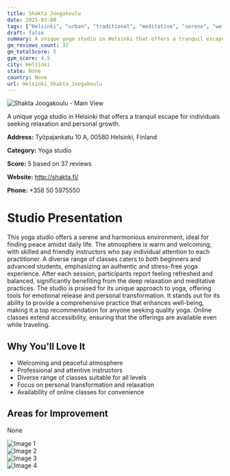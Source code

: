 ```yaml
---
title: Shakta Joogakoulu
date: 2025-03-08
tags: ["Helsinki", "urban", "traditional", "meditative", "serene", "welcoming", "Helsinki"]  
draft: false
summary: A unique yoga studio in Helsinki that offers a tranquil escape for individuals seeking relaxation and personal growth.
gm_reviews_count: 37
gm_totalScore: 5
gym_score: 4.5
city: Helsinki
state: None
country: None
url: Helsinki_Shakta_Joogakoulu
---
```


<div className="aspect-[16/9] relative my-8">
  <img 
    src="https://lh5.googleusercontent.com/p/AF1QipPB4Vc6Wo6lwy3kmD6XK8Ml-aqFEPXZmtw4s1nA=w1920-h1080-k-no"
    alt="Shakta Joogakoulu - Main View"
    className="object-cover absolute inset-0 w-full h-full rounded-lg"
  />
</div>

A unique yoga studio in Helsinki that offers a tranquil escape for individuals seeking relaxation and personal growth.

**Address:** Työpajankatu 10 A, 00580 Helsinki, Finland

**Category:** Yoga studio

**Score:** 5 based on 37 reviews

**Website:** http://shakta.fi/

**Phone:** +358 50 5975550

# Studio Presentation

This yoga studio offers a serene and harmonious environment, ideal for finding peace amidst daily life. The atmosphere is warm and welcoming, with skilled and friendly instructors who pay individual attention to each practitioner. A diverse range of classes caters to both beginners and advanced students, emphasizing an authentic and stress-free yoga experience. After each session, participants report feeling refreshed and balanced, significantly benefiting from the deep relaxation and meditative practices. The studio is praised for its unique approach to yoga, offering tools for emotional release and personal transformation. It stands out for its ability to provide a comprehensive practice that enhances well-being, making it a top recommendation for anyone seeking quality yoga. Online classes extend accessibility, ensuring that the offerings are available even while traveling.

## Why You'll Love It

- Welcoming and peaceful atmosphere
- Professional and attentive instructors
- Diverse range of classes suitable for all levels
- Focus on personal transformation and relaxation
- Availability of online classes for convenience

## Areas for Improvement

None

<div className="grid grid-cols-1 xl:grid-cols-2 gap-4 my-8">
<div className="aspect-[4/3] relative"><img src="https://lh5.googleusercontent.com/p/AF1QipP5UhRsyG9obCQ9H6Wzfs9NCrYCWgfwKzBmkk9U=w1920-h1080-k-no" alt="Image 1" className="object-cover absolute inset-0 w-full h-full rounded-lg" /></div>
<div className="aspect-[4/3] relative"><img src="https://lh5.googleusercontent.com/p/AF1QipOeSMX1Vp0Kpw_vh0vUNvntI88MH8_UjH3FJFhK=w1920-h1080-k-no" alt="Image 2" className="object-cover absolute inset-0 w-full h-full rounded-lg" /></div>
<div className="aspect-[4/3] relative"><img src="https://lh5.googleusercontent.com/p/AF1QipP-0fFiiJ8FOL0XGD22KjeQXLl81F3ERbSaUF-m=w1920-h1080-k-no" alt="Image 3" className="object-cover absolute inset-0 w-full h-full rounded-lg" /></div>
<div className="aspect-[4/3] relative"><img src="https://lh5.googleusercontent.com/p/AF1QipOhMFZoGnipQ5GkMcZPxRmBvPeuoMhpcFCm6DXE=w1920-h1080-k-no" alt="Image 4" className="object-cover absolute inset-0 w-full h-full rounded-lg" /></div>
</div>